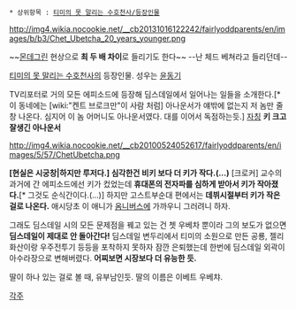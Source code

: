  * 상위항목 : [[티미의 못 말리는 수호천사/등장인물]]

http://img4.wikia.nocookie.net/__cb20131016122242/fairlyoddparents/en/images/b/b3/Chet_Ubetcha_20_years_younger.png

~~[[몬데그린]] 현상으로 '''최 두 배 차이'''로 들리기도 한다~~
--난 체드 베쳐라고 들리던데--

[[티미의 못 말리는 수호천사]]의 등장인물. 성우는 [[윤동기]]

TV리포터로 거의 모든 에피소드에 등장해 딤스데일에서 일어나는 일들을 소개한다.[* 이 동네에는 [wiki:"켄트 브로크만"이 사람 처럼]  아나운서가 얘밖에 없는지 저 놈만 줄창 나온다. 심지어 이 놈 어머니도 아나운서였다. 대를 이어서 독점하는듯.] [[자칭]] '''키 크고 잘생긴 아나운서''' 

http://img4.wikia.nocookie.net/__cb20100524052617/fairlyoddparents/en/images/5/57/ChetUbetcha.png

'''[현실은 시궁창|하지만 루저다.] 심각한건 비키 보다 더 키가 작다.(...)''' [크로커] 교수의 과거에 간 에피소드에선 키가 컸었는데 '''휴대폰의 전자파를 심하게 받아서 키가 작아졌다.'''[* 그것도 순식간이다.(...)] 하지만 고스트부순대 편에서는 '''데뷔시절부터 키가 작은 걸로 나온다.''' 애시당초 이 애니가 [[옴니버스]]에 가까우니 그러려니 하자.

그래도 딤스데일 시의 모든 문제점을 꿰고 있는 건 쳇 우베차 뿐이라 그의 보도가 없으면 '''딤스데일이 제대로 안 돌아간다!''' 딤스데일 변두리에서 티미의 소원으로 만든 공룡, 젤리화산이랑 우주전투기 등등을 포착하지 못하자 잠깐 은퇴했는데 한번에 딤스데일 외곽이 아수라장으로 변해버렸다. '''어찌보면 시장보다 더 유능한 듯.'''

딸이 하나 있는 걸로 볼 때, 유부남인듯. 딸의 이름은 이베트 우베챠.

[[각주]]

